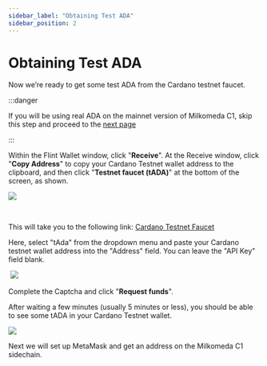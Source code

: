 ```yaml
---
sidebar_label: "Obtaining Test ADA"
sidebar_position: 2
---
```


# Obtaining Test ADA

Now we’re ready to get some test ADA from the Cardano testnet faucet.

:::danger

If you will be using real ADA on the mainnet version of Milkomeda C1, skip this step and proceed to the [next page](./configuring-metamask-for-devs)

:::

Within the Flint Wallet window, click "**Receive**". At the Receive window, click "**Copy Address**" to copy your Cardano Testnet wallet address to the clipboard, and then click "**Testnet faucet (tADA)**" at the bottom of the screen, as shown. ​

![](/img/flint-copy-tada-receive-address.png)

​

This will take you to the following link: [Cardano Testnet Faucet](https://testnets.cardano.org/en/testnets/cardano/tools/faucet/)​

Here, select "tAda" from the dropdown menu and paste your Cardano testnet wallet address into the "Address" field. You can leave the "API Key" field blank.

​ ![](/img/cardano-testnet-faucet.png)

Complete the Captcha and click "**Request funds**".

After waiting a few minutes (usually 5 minutes or less), you should be able to see some tADA in your Cardano Testnet wallet.

![](/img/flint-confirm-tada-balance.png)

Next we will set up MetaMask and get an address on the Milkomeda C1 sidechain.
